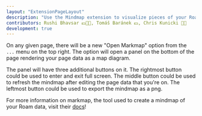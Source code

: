 ```yaml
---
layout: "ExtensionPageLayout"
description: "Use the Mindmap extension to visualize pieces of your Roam graph as a mindmap."
contributors: Rushi Bhavsar 💵📓🤔, Tomáš Baránek 💵, Chris Kunicki 📓🤔
development: true
---
```


On any given page, there will be a new "Open Markmap" option from the `...` menu on the top right. The option will open a panel on the bottom of the page rendering your page data as a map diagram.

The panel will have three additional buttons on it. The rightmost button could be used to enter and exit full screen. The middle button could be used to refresh the mindmap after editing the page data that you're on. The leftmost button could be used to export the mindmap as a png.

For more information on markmap, the tool used to create a mindmap of your Roam data, visit their [docs](https://markmap.js.org/docs#what-is-markmap)!
